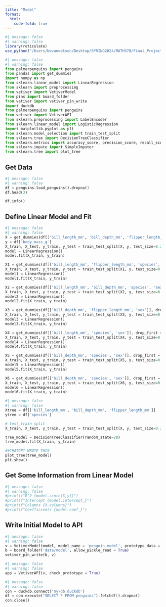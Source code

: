 ```yaml
---
title: "Model"
format:
  html:
    code-fold: true
---
```


```r
#| message: false
#| warning: false
library(reticulate)
use_python("/Users/bevanwatson/Desktop/SPRING2024/MATH378/Final_Project/venv/bin/python", required = TRUE)
```

```python
#| message: false
#| warning: false
from palmerpenguins import penguins
from pandas import get_dummies
import numpy as np
from sklearn.linear_model import LinearRegression
from sklearn import preprocessing
from vetiver import VetiverModel
from pins import board_folder
from vetiver import vetiver_pin_write
import duckdb
from palmerpenguins import penguins
from vetiver import VetiverAPI
from sklearn.preprocessing import LabelEncoder
from sklearn.linear_model import LogisticRegression
import matplotlib.pyplot as plt
from sklearn.model_selection import train_test_split
from sklearn.tree import DecisionTreeClassifier
from sklearn.metrics import accuracy_score, precision_score, recall_score
from sklearn.impute import SimpleImputer
from sklearn.tree import plot_tree
```

## Get Data

```python
#| message: false
#| warning: false
df = penguins.load_penguins().dropna()
df.head(3)
```

```python
df.info()
```

## Define Linear Model and Fit

```python
#| message: false
#| warning: false
X = get_dummies(df[['bill_length_mm', 'bill_depth_mm', 'flipper_length_mm','species', 'sex']], drop_first = True)
y = df['body_mass_g']
X_train, X_test, y_train, y_test = train_test_split(X, y, test_size=0.2, random_state=28)
model = LinearRegression()
model.fit(X_train, y_train)

X1 = get_dummies(df[['bill_length_mm', 'flipper_length_mm', 'species', 'sex']], drop_first = True)
X_train, X_test, y_train, y_test = train_test_split(X1, y, test_size=0.2, random_state=28)
model1 = LinearRegression()
model1.fit(X_train, y_train)

X2 = get_dummies(df[['bill_length_mm', 'bill_depth_mm', 'species', 'sex']], drop_first = True)
X_train, X_test, y_train, y_test = train_test_split(X2, y, test_size=0.2, random_state=28)
model2 = LinearRegression()
model2.fit(X_train, y_train)

X3 = get_dummies(df[['bill_depth_mm', 'flipper_length_mm', 'sex']], drop_first = True)
X_train, X_test, y_train, y_test = train_test_split(X3, y, test_size=0.2, random_state=28)
model3 = LinearRegression()
model3.fit(X_train, y_train)

X4 = get_dummies(df[['bill_length_mm', 'species', 'sex']], drop_first = True)
X_train, X_test, y_train, y_test = train_test_split(X4, y, test_size=0.2, random_state=28)
model4 = LinearRegression()
model4.fit(X_train, y_train)

X5 = get_dummies(df[['bill_depth_mm', 'species', 'sex']], drop_first = True)
X_train, X_test, y_train, y_test = train_test_split(X5, y, test_size=0.2, random_state=28)
model5 = LinearRegression()
model5.fit(X_train, y_train)

X6 = get_dummies(df[['bill_depth_mm', 'species', 'sex']], drop_first = True)
X_train, X_test, y_train, y_test = train_test_split(X6, y, test_size=0.2, random_state=28)
model6 = LinearRegression()
model6.fit(X_train, y_train)
```

```python
#| message: false
#| warning: false
Xtree = df[['bill_length_mm', 'bill_depth_mm', 'flipper_length_mm']]
ytree = df['species']

# test_train split
X_train, X_test, y_train, y_test = train_test_split(X, y, test_size=0.20, random_state=28)

tree_model = DecisionTreeClassifier(random_state=28)
tree_model.fit(X_train, y_train)

##CHATGPT WROTE THIS
plot_tree(tree_model)
plt.show()
```

## Get Some Information from Linear Model

```python
#| message: false
#| warning: false
#print(f"R^2 {model.score(X,y)}")
#print(f"Intercept {model.intercept_}")
#print(f"Columns {X.columns}")
#print(f"Coefficients {model.coef_}")
```

## Write Initial Model to API

```python
#| message: false
#| warning: false
v = VetiverModel(model, model_name = 'penguin_model', prototype_data = X)
b = board_folder('data/model', allow_pickle_read = True)
vetiver_pin_write(b, v)
```

```python
#| message: false
#| warning: false
app = VetiverAPI(v, check_prototype = True)
```

```python
#| message: false
#| warning: false
con = duckdb.connect('my-db.duckdb')
df = con.execute("SELECT * FROM penguins").fetchdf().dropna()
con.close()
```
